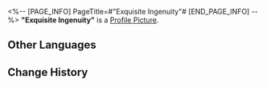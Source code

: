 <%-- [PAGE_INFO]
PageTitle=#"Exquisite Ingenuity"#
[END_PAGE_INFO] --%>
{{Item Infobox
|id          = 210203
|image       = Item Exquisite Ingenuity.png
|type        = Disk
|invCategory = Valuables
|rarity      = 3
|effect      = A record that can be played on the Express' phonograph. It might be a chance acquisition or a gift from someone else. All sorts of memories surge up when the music plays &mdash; the smiles, encounters, touches, and the excitement of battle. Maybe that is why people still collect records even as society rapidly advances.<br />The current record contains the track, "Exquisite Ingenuity."
|description = <br />''By measuring, the load-bearing of starskiffs derived. By examination, the quality of material determined. Meticulously, detailed blueprints drafted. Meticulously followed, exquisite delves constructed.''
}}
'''"Exquisite Ingenuity"''' is a [[Profile Picture]].

==Other Languages==
{{Other Languages
|en   = "Exquisite Ingenuity"
|zhs  = 《玲珑工巧》
|zht  = 〈玲瓏工巧〉
|ja   = 『玲瓏精巧』
|ko   = ≪정교한 기교≫
|es   = Ingenio exquisito
|fr   = « Exquisite Ingenuity »
|ru   = Exquisite Ingenuity
|th   = "Exquisite Ingenuity"
|vi   = "Linh Lung Công Xảo"
|de   = „Exquisiter Einfallsreichtum.“
|id   = "Exquisite Ingenuity"
|pt   = "Exquisite Ingenuity"
}}

==Change History==
{{Change History|1.0}}